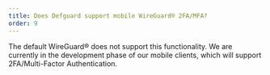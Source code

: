 ```yaml
---
title: Does Defguard support mobile WireGuard® 2FA/MFA?
order: 9
---
```


The default WireGuard® does not support this functionality. We are currently in the development phase of our mobile clients, which will support 2FA/Multi-Factor Authentication.
